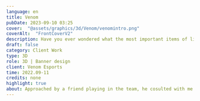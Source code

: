 ---
language: en
title: Venom
pubDate: 2023-09-10 03:25
cover:  "@assets/graphics/3d/Venom/venomintro.png"
coverAlt:  "FrontCoverV2"
description: Have you ever wondered what the most important items of life are? Well, wonder no more!
draft: false
category: Client Work
type: 3D
role: 3D | Banner design
client: Venom Esports
time: 2022.09-11
credits: none
highlight: true
about: Approached by a friend playing in the team, he cosulted with me what he would want to see and gave me the rest to be creatively directed. Color, mascot and displayed team name have been overwatched and controlled. Entire introductory video/animation was set to be in range between 10 - 20 seconds long enough to show the team spirit and short enough to be used in every montage the team would create. There is a red color variant of the intro avaiable for the team to be used as needed but wasnt built with the variant in mind. 
---

